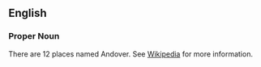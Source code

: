 ==English==
===Proper Noun===
There are 12 places named Andover.  See [[w:Andover|Wikipedia]] for more information.